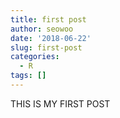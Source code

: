 ```yaml
---
title: first post
author: seowoo
date: '2018-06-22'
slug: first-post
categories:
  - R
tags: []
---
```

THIS IS MY FIRST POST